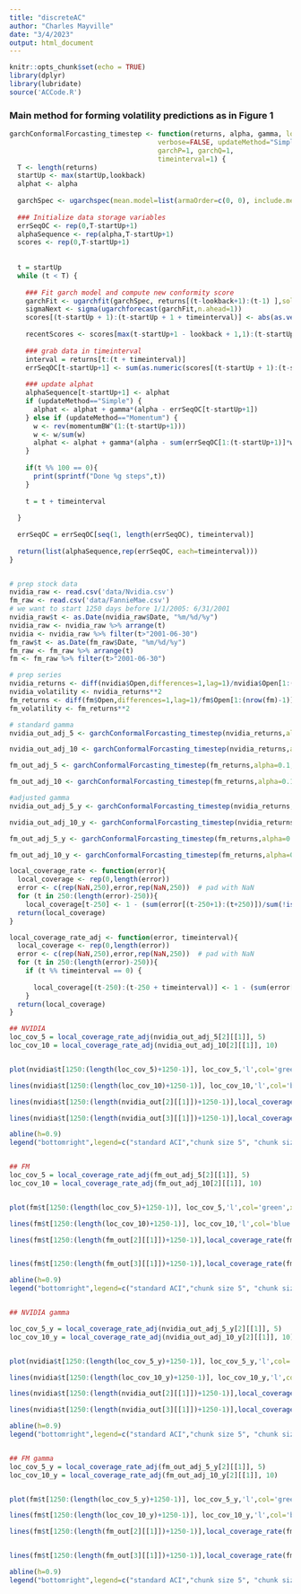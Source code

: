 ```yaml
---
title: "discreteAC"
author: "Charles Mayville"
date: "3/4/2023"
output: html_document
---
```


```r
knitr::opts_chunk$set(echo = TRUE)
library(dplyr)
library(lubridate)
source('ACCode.R')
```

### Main method for forming volatility predictions as in Figure 1

```r

garchConformalForcasting_timestep <- function(returns, alpha, gamma, lookback=1250, startUp=100, 
                                     verbose=FALSE, updateMethod="Simple", momentumBW=0.95,
                                     garchP=1, garchQ=1,
                                     timeinterval=1) {
  T <- length(returns)
  startUp <- max(startUp,lookback)
  alphat <- alpha
  
  garchSpec <- ugarchspec(mean.model=list(armaOrder=c(0, 0), include.mean=FALSE), variance.model=list(model="sGARCH", garchOrder=c(1, 1)), distribution.model="norm")
  
  ### Initialize data storage variables
  errSeqOC <- rep(0,T-startUp+1)
  alphaSequence <- rep(alpha,T-startUp+1)
  scores <- rep(0,T-startUp+1)
  
  
  t = startUp
  while (t < T) {
    
    ### Fit garch model and compute new conformity score
    garchFit <- ugarchfit(garchSpec, returns[(t-lookback+1):(t-1) ],solver="hybrid")
    sigmaNext <- sigma(ugarchforecast(garchFit,n.ahead=1))
    scores[(t-startUp + 1):(t-startUp + 1 + timeinterval)] <- abs(as.vector(returns[t:(t+ timeinterval)])^2- as.vector(sigmaNext)^2)/as.vector(sigmaNext)^2
    
    recentScores <- scores[max(t-startUp+1 - lookback + 1,1):(t-startUp)]
    
    ### grab data in timeinterval 
    interval = returns[t:(t + timeinterval)]
    errSeqOC[t-startUp+1] <- sum(as.numeric(scores[(t-startUp + 1):(t-startUp + 1 + timeinterval)] > quantile(recentScores,1-alphat))) / timeinterval
    
    ### update alphat
    alphaSequence[t-startUp+1] <- alphat
    if (updateMethod=="Simple") {
      alphat <- alphat + gamma*(alpha - errSeqOC[t-startUp+1])
    } else if (updateMethod=="Momentum") {
      w <- rev(momentumBW^(1:(t-startUp+1)))
      w <- w/sum(w)
      alphat <- alphat + gamma*(alpha - sum(errSeqOC[1:(t-startUp+1)]*w))
    }
    
    if(t %% 100 == 0){
      print(sprintf("Done %g steps",t))
    }
    
    t = t + timeinterval
    
  }
  
  errSeqOC = errSeqOC[seq(1, length(errSeqOC), timeinterval)]
  
  return(list(alphaSequence,rep(errSeqOC, each=timeinterval)))
}



```


```r
# prep stock data
nvidia_raw <- read.csv('data/Nvidia.csv')
fm_raw <- read.csv('data/FannieMae.csv')
# we want to start 1250 days before 1/1/2005: 6/31/2001
nvidia_raw$t <- as.Date(nvidia_raw$Date, "%m/%d/%y")
nvidia_raw <- nvidia_raw %>% arrange(t) 
nvidia <- nvidia_raw %>% filter(t>"2001-06-30")
fm_raw$t <- as.Date(fm_raw$Date, "%m/%d/%y")
fm_raw <- fm_raw %>% arrange(t) 
fm <- fm_raw %>% filter(t>"2001-06-30")

# prep series
nvidia_returns <- diff(nvidia$Open,differences=1,lag=1)/nvidia$Open[1:(nrow(nvidia)-1)]
nvidia_volatility <- nvidia_returns**2
fm_returns <- diff(fm$Open,differences=1,lag=1)/fm$Open[1:(nrow(fm)-1)]
fm_volatility <- fm_returns**2
```

```r
# standard gamma
nvidia_out_adj_5 <- garchConformalForcasting_timestep(nvidia_returns,alpha=0.1,gamma=(0.005), timeinterval=5)

nvidia_out_adj_10 <- garchConformalForcasting_timestep(nvidia_returns,alpha=0.1,gamma=(0.005), timeinterval=10)

fm_out_adj_5 <- garchConformalForcasting_timestep(fm_returns,alpha=0.1,gamma=0.005, timeinterval=5)

fm_out_adj_10 <- garchConformalForcasting_timestep(fm_returns,alpha=0.1,gamma=0.005, timeinterval=10)

#adjusted gamma
nvidia_out_adj_5_y <- garchConformalForcasting_timestep(nvidia_returns,alpha=0.1,gamma=(0.005 * 5), timeinterval=5)

nvidia_out_adj_10_y <- garchConformalForcasting_timestep(nvidia_returns,alpha=0.1,gamma=(0.005 * 10), timeinterval=10)

fm_out_adj_5_y <- garchConformalForcasting_timestep(fm_returns,alpha=0.1,gamma=(0.005 * 5), timeinterval=5)

fm_out_adj_10_y <- garchConformalForcasting_timestep(fm_returns,alpha=0.1,gamma=(0.005 * 10), timeinterval=10)


```

```r
local_coverage_rate <- function(error){
  local_coverage <- rep(0,length(error))
  error <- c(rep(NaN,250),error,rep(NaN,250))  # pad with NaN
  for (t in 250:(length(error)-250)){
    local_coverage[t-250] <- 1 - (sum(error[(t-250+1):(t+250)])/sum(!is.na(error[(t-250+1):(t+250)])))}
  return(local_coverage)
}

local_coverage_rate_adj <- function(error, timeinterval){
  local_coverage <- rep(0,length(error))
  error <- c(rep(NaN,250),error,rep(NaN,250))  # pad with NaN
  for (t in 250:(length(error)-250)){
    if (t %% timeinterval == 0) {
      
      local_coverage[(t-250):(t-250 + timeinterval)] <- 1 - (sum(error[(t-250+1):(t+250)])/sum(!is.na(error[(t-250+1):(t+250)])))}
    }
  return(local_coverage)
}

## NVIDIA
loc_cov_5 = local_coverage_rate_adj(nvidia_out_adj_5[2][[1]], 5)
loc_cov_10 = local_coverage_rate_adj(nvidia_out_adj_10[2][[1]], 10)


plot(nvidia$t[1250:(length(loc_cov_5)+1250-1)], loc_cov_5,'l',col='green',xlab='Time',ylab='Local Coverage Level',main='NVIDIA', ylim=c(.82, .95))

lines(nvidia$t[1250:(length(loc_cov_10)+1250-1)], loc_cov_10,'l',col='blue')

lines(nvidia$t[1250:(length(nvidia_out[2][[1]])+1250-1)],local_coverage_rate(nvidia_out[2][[1]]),'l')

lines(nvidia$t[1250:(length(nvidia_out[3][[1]])+1250-1)],local_coverage_rate(nvidia_out[3][[1]]),'l',col='red')

abline(h=0.9)
legend("bottomright",legend=c("standard ACI","chunk size 5", "chunk size 10", "non-corrected CI"),fill=c("black","green", "blue", "red"))


## FM
loc_cov_5 = local_coverage_rate_adj(fm_out_adj_5[2][[1]], 5)
loc_cov_10 = local_coverage_rate_adj(fm_out_adj_10[2][[1]], 10)


plot(fm$t[1250:(length(loc_cov_5)+1250-1)], loc_cov_5,'l',col='green',xlab='Time',ylab='Local Coverage Level',main='Fannie Mae', ylim=c(.82, .95))

lines(fm$t[1250:(length(loc_cov_10)+1250-1)], loc_cov_10,'l',col='blue')

lines(fm$t[1250:(length(fm_out[2][[1]])+1250-1)],local_coverage_rate(fm_out[2][[1]]),'l')


lines(fm$t[1250:(length(fm_out[3][[1]])+1250-1)],local_coverage_rate(fm_out[3][[1]]),'l',col='red')

abline(h=0.9)
legend("bottomright",legend=c("standard ACI","chunk size 5", "chunk size 10", "non-corrected CI"),fill=c("black","green", "blue", "red"))


## NVIDIA gamma

loc_cov_5_y = local_coverage_rate_adj(nvidia_out_adj_5_y[2][[1]], 5)
loc_cov_10_y = local_coverage_rate_adj(nvidia_out_adj_10_y[2][[1]], 10)


plot(nvidia$t[1250:(length(loc_cov_5_y)+1250-1)], loc_cov_5_y,'l',col='green',xlab='Time',ylab='Local Coverage Level',main='NVIDIA (adjusted gamma)', ylim=c(.82, .95))

lines(nvidia$t[1250:(length(loc_cov_10_y)+1250-1)], loc_cov_10_y,'l',col='blue')

lines(nvidia$t[1250:(length(nvidia_out[2][[1]])+1250-1)],local_coverage_rate(nvidia_out[2][[1]]),'l')

lines(nvidia$t[1250:(length(nvidia_out[3][[1]])+1250-1)],local_coverage_rate(nvidia_out[3][[1]]),'l',col='red')

abline(h=0.9)
legend("bottomright",legend=c("standard ACI","chunk size 5", "chunk size 10", "non-corrected CI"),fill=c("black","green", "blue", "red"))


## FM gamma
loc_cov_5_y = local_coverage_rate_adj(fm_out_adj_5_y[2][[1]], 5)
loc_cov_10_y = local_coverage_rate_adj(fm_out_adj_10_y[2][[1]], 10)


plot(fm$t[1250:(length(loc_cov_5_y)+1250-1)], loc_cov_5_y,'l',col='green',xlab='Time',ylab='Local Coverage Level',main='Fannie Mae (adjusted gamma)', ylim=c(.82, .95))

lines(fm$t[1250:(length(loc_cov_10_y)+1250-1)], loc_cov_10_y,'l',col='blue')

lines(fm$t[1250:(length(fm_out[2][[1]])+1250-1)],local_coverage_rate(fm_out[2][[1]]),'l')


lines(fm$t[1250:(length(fm_out[3][[1]])+1250-1)],local_coverage_rate(fm_out[3][[1]]),'l',col='red')

abline(h=0.9)
legend("bottomright",legend=c("standard ACI","chunk size 5", "chunk size 10", "non-corrected CI"),fill=c("black","green", "blue", "red"))


```
